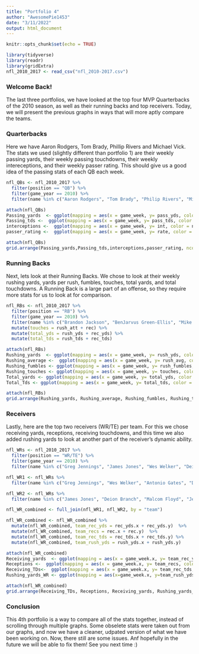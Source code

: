 ```yaml
---
title: "Portfolio 4"
author: "AwesomePie1453"
date: "3/11/2022"
output: html_document
---
```


```r
knitr::opts_chunk$set(echo = TRUE)
```

```r
library(tidyverse)
library(readr)
library(gridExtra)
nfl_2010_2017 <- read_csv("nfl_2010-2017.csv")
```
### Welcome Back!

The last three portfolios, we have looked at the top four MVP Quarterbacks of the 2010 season, as well as their running backs and top receivers. Today, we will present the previous graphs in ways that will more aptly compare the teams.

### Quarterbacks

Here we have Aaron Rodgers, Tom Brady, Phillip Rivers and Michael Vick. The stats we used (slightly different than portfolio 1) are their weekly passing yards, their weekly passing touchdowns, their weekly intereceptions, and their weekly passer rating. This should give us a good idea of the passing stats of each QB each week.
```r
nfl_QBs <- nfl_2010_2017 %>%
  filter(position == "QB") %>%
  filter(game_year == 2010) %>%
  filter(name %in% c("Aaron Rodgers", "Tom Brady", "Philip Rivers", "Michael Vick"))
```

```r
attach(nfl_QBs)
Passing_yards  <- ggplot(mapping = aes(x = game_week, y= pass_yds, color = name)) + geom_smooth() + labs(title= "2010 QBs by Weekly Passing Yards")
Passing_tds <-  ggplot(mapping = aes(x = game_week, y= pass_tds, color = name)) + geom_smooth() + labs(title= "2010 QBs by Weekly Passing TDs")
interceptions <-  ggplot(mapping = aes(x = game_week, y= int, color = name)) + geom_smooth() + labs(title= "2010 QBs by Weekly Interceptions")
passer_rating <-  ggplot(mapping = aes(x = game_week, y= rate, color = name)) + geom_smooth()+ labs(title= "2010 QBs by Weekly Passer Rating")
```

```r
attach(nfl_QBs)
grid.arrange(Passing_yards,Passing_tds,interceptions,passer_rating, ncol = 2)
```

### Running Backs
Next, lets look at their Running Backs. We chose to look at their weekly rushing yards, yards per rush, fumbles, touches, total yards, and total touchdowns. A Running Back is a large part of an offense, so they require more stats for us to look at for comparison.

```r
nfl_RBs <- nfl_2010_2017 %>%
  filter(position == "RB") %>%
  filter(game_year == 2010) %>%
  filter(name %in% c("Brandon Jackson", "BenJarvus Green-Ellis", "Mike Tolbert", "LeSean McCoy")) %>%
  mutate(touches = rush_att + rec) %>%
  mutate(total_yds = rush_yds + rec_yds) %>%
  mutate(total_tds = rush_tds + rec_tds)

```

```r
attach(nfl_RBs)
Rushing_yards  <- ggplot(mapping = aes(x = game_week, y= rush_yds, color = name)) + geom_smooth() + labs(title= "2010 RBs by Weekly Rushing Yards")
Rushing_average <-  ggplot(mapping = aes(x = game_week, y= rush_avg, color = name)) + geom_smooth()+ labs(title= "2010 RBs by Weekly Yards Per Rush")
Rushing_fumbles <- ggplot(mapping = aes(x = game_week, y= rush_fumbles, color = name)) + geom_smooth(alpha=.5)+ labs(title= "2010 RBs by Weekly Rushing Fumbles")
Rushing_touches <- ggplot(mapping = aes(x = game_week, y= touches, color = name)) + geom_smooth() + labs(title= "2010 RBs by Weekly Touches")
Total_yards <- ggplot(mapping = aes(x = game_week, y= total_yds, color = name)) + geom_smooth() + labs(title= "2010 RBs by Weekly Total Yards")
Total_Tds <- ggplot(mapping = aes(x = game_week, y= total_tds, color = name)) + geom_smooth() + labs(title= "2010 RBs by Weekly Total TDs")

```

```r
attach(nfl_RBs)
grid.arrange(Rushing_yards, Rushing_average, Rushing_fumbles, Rushing_touches, Total_yards, Total_Tds, ncol = 2)
```


### Receivers
Lastly, here are the top two receivers (WR/TE) per team. For this we chose receiving yards, receptions, receiving touchdowns, and this time we also added rushing yards to look at another part of the receiver's dynamic ability. 

```r
nfl_WRs <- nfl_2010_2017 %>%
  filter(position == "WR/TE") %>%
  filter(game_year == 2010) %>%
  filter(name %in% c("Greg Jennings", "James Jones", "Wes Welker", "Deion Branch", "Antonio Gates", "Malcom Floyd", "DeSean Jackson", "Jeremy Maclin"))
```
```r
nfl_WR1 <- nfl_WRs %>%
  filter(name %in% c("Greg Jennings", "Wes Welker", "Antonio Gates", "DeSean Jackson"))
```
```r
nfl_WR2 <- nfl_WRs %>%
  filter(name %in% c("James Jones", "Deion Branch", "Malcom Floyd", "Jeremy Maclin"))
```
```r
nfl_WR_combined <- full_join(nfl_WR1, nfl_WR2, by = "team")
```
```r
nfl_WR_combined <- nfl_WR_combined %>%
  mutate(nfl_WR_combined, team_rec_yds = rec_yds.x + rec_yds.y)  %>%
  mutate(nfl_WR_combined, team_recs = rec.x + rec.y)  %>%
  mutate(nfl_WR_combined, team_rec_tds = rec_tds.x + rec_tds.y) %>%
  mutate(nfl_WR_combined, team_rush_yds = rush_yds.x + rush_yds.y)
```

```r
attach(nfl_WR_combined)
Receiving_yards  <- ggplot(mapping = aes(x = game_week.x, y= team_rec_yds, color = team)) + geom_smooth()+ labs(title= "2010 WR/TEs by Weekly Receiving Yards")
Receptions <-  ggplot(mapping = aes(x = game_week.x, y= team_recs, color = team)) + geom_smooth() + labs(title= "2010 WR/TEs by Weekly Receptions")
Receiving_TDs<-  ggplot(mapping = aes(x = game_week.x, y= team_rec_tds, color = team)) + geom_smooth() + labs(title= "2010 WR/TEs by Weekly Receiving Touchdowns")
Rushing_yards_WR <- ggplot(mapping = aes(x=game_week.x, y=team_rush_yds, color = team)) + geom_smooth() + labs(title= "2010 WR/TEs by Weekly Rushing Yards")
```

```r
attach(nfl_WR_combined)
grid.arrange(Receiving_TDs, Receptions, Receiving_yards, Rushing_yards_WR, ncol = 2)
```


### Conclusion

This 4th portfolio is a way to compare all of the stats together, instead of scrolling through multiple graphs. Some obselete stats were taken out from our graphs, and now we have a cleaner, udpated version of what we have been working on. Now, there still are some issues. Anf hopefully in the future we will be able to fix them! See you next time :)